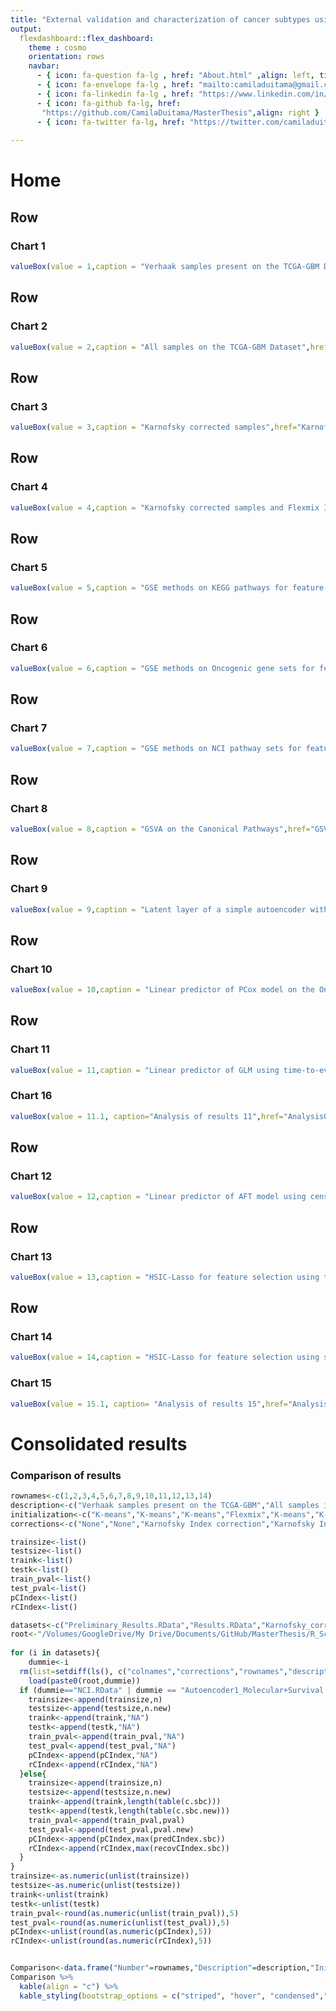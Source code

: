 ```yaml
---
title: "External validation and characterization of cancer subtypes using SBC"
output: 
  flexdashboard::flex_dashboard:
    theme : cosmo
    orientation: rows
    navbar:
      - { icon: fa-question fa-lg , href: "About.html" ,align: left, title: "About"}
      - { icon: fa-envelope fa-lg , href: "mailto:camiladuitama@gmail.com" ,align: right}
      - { icon: fa-linkedin fa-lg , href: "https://www.linkedin.com/in/camiladuitama/" ,align: right}
      - { icon: fa-github fa-lg, href:
       "https://github.com/CamilaDuitama/MasterThesis",align: right }
      - { icon: fa-twitter fa-lg, href: "https://twitter.com/camiladuitama1",align: right }
      
---
```

Home {data-icon="fa-home"}
=====================================     

Row
-------------------------------------
    
### Chart 1
    
```r
valueBox(value = 1,caption = "Verhaak samples present on the TCGA-GBM Dataset",href="Preliminary_Results.html", color="#85C1E9")
```
 
Row
------------------------------------- 
### Chart 2
    
```r
valueBox(value = 2,caption = "All samples on the TCGA-GBM Dataset",href="Results.html",color = "#85C1E9")
``` 


Row
-------------------------------------    
### Chart 3
    
```r
valueBox(value = 3,caption = "Karnofsky corrected samples",href="Karnofsky_corrected_results.html",color= "#85C1E9")
```

Row
-------------------------------------

### Chart 4

```r
valueBox(value = 4,caption = "Karnofsky corrected samples and Flexmix Intialization",href="Karnofsky_correction+Flexmix_initialization.html", color = "#3498DB")
```

Row
-------------------------------------    
### Chart 5

    
```r
valueBox(value = 5,caption = "GSE methods on KEGG pathways for feature selection",href="GSVA-KEGG.html",color= "#2E86C1")
```

Row
-------------------------------------    
### Chart 6

```r
valueBox(value = 6,caption = "GSE methods on Oncogenic gene sets for feature selection",href="GSVA-Oncogenic_Signature.html",color= "#2E86C1")
```

Row
-------------------------------------
### Chart 7
    
```r
valueBox(value = 7,caption = "GSE methods on NCI pathway sets for feature selection",href="NCI.html",color= "#2E86C1")
```

Row
-------------------------------------
### Chart 8

```r
valueBox(value = 8,caption = "GSVA on the Canonical Pathways",href="GSVA.html",color= "#2E86C1")
```


Row
-------------------------------------
### Chart 9

```r
valueBox(value = 9,caption = "Latent layer of a simple autoencoder with molecular and survival data  as input for the SBC",href="Autoencoder1_Molecular+Survival.html", color= "#2874A6")
```

Row
-------------------------------------
    
### Chart 10
    
```r
valueBox(value = 10,caption = "Linear predictor of PCox model on the Oncogenic gene sets",href="OncogenicGeneSets+Pcox.html", color= "#21618C")
```
    
Row
-------------------------------------    
### Chart 11

```r
valueBox(value = 11,caption = "Linear predictor of GLM using time-to-event data on the Oncogenic gene sets",href="OncogenicGeneSets+PAFT.html", color= "#21618C")
```

### Chart 16

```r
valueBox(value = 11.1, caption="Analysis of results 11",href="AnalysisOfResults1.html", color= "#FA8072")
```


Row
-------------------------------------
### Chart 12
    
```r
valueBox(value = 12,caption = "Linear predictor of AFT model using censoring data and time-to-event data, on the Oncogenic gene sets",href="OncogenicGeneSets+PAFT+CensoringData.html", color= "#21618C")
```
    
Row
-------------------------------------   
### Chart 13

```r
valueBox(value = 13,caption = "HSIC-Lasso for feature selection using the Verhaak Labels (Classification)",href="HSIC-Lasso-Classification.html", color= "#1B4F72")
```

Row
-------------------------------------
### Chart 14

```r
valueBox(value = 14,caption = "HSIC-Lasso for feature selection using survival data (Regression)",href="HSIC-Lasso-Regression.html", color= "#1B4F72")
```

### Chart 15

```r
valueBox(value = 15.1, caption= "Analysis of results 15",href="AnalysisOfResults1.html", color= "#CD5C5C")
```



Consolidated results {data-icon="fa-table"}
=====================================     

### Comparison of results
    
```r

rownames<-c(1,2,3,4,5,6,7,8,9,10,11,12,13,14)
description<-c("Verhaak samples present on the TCGA-GBM","All samples in the TCGA-GBM","Karnofsky corrected samples","Karnofsky corrected samples and Flexmix Intialization","GSE methods on KEGG pathways as feature selection","GSE methods on Oncogenic gene sets as feature selection","GSE methods on NCI pathway sets as feature selection","GSVA on the Canonical Pathways","Latent layer of a simple autoencoder with molecular and survival data  as input for the SBC","Linear predictor of PCox model on the Oncogenic gene sets","Linear predictor of GLM using time-to-event data only on the Oncogenic gene sets","Linear predictor of AFT model using censoring data and time-to-event data, on the Oncogenic gene sets","HSIC-Lasso for feature selection using the Verhaak Labels (Classification)","HSIC-Lasso for feature selection using survival data (Regression)")
initialization<-c("K-means","K-means","K-means","Flexmix","K-means","K-means","K-means","K-means","K-means","K-means","K-means","K-means","K-means","K-means")
corrections<-c("None","None","Karnofsky Index correction","Karnofsky Index correction","Karnofsky Index correction","Karnofsky Index correction","Karnofsky Index correction","Karnofsky Index correction","Karnofsky Index correction","Karnofsky Index correction","Karnofsky Index correction","Karnofsky Index correction","Karnofsky Index correction","Karnofsky Index correction")

trainsize<-list()
testsize<-list()
traink<-list()
testk<-list()
train_pval<-list()
test_pval<-list()
pCIndex<-list()
rCIndex<-list()

datasets<-c("Preliminary_Results.RData","Results.RData","Karnofsky_corrected_results.RData","Karnofsky_correction+Flexmix_initialization.RData","GSVA-KEGG.RData","GSVA-Oncogenic_Signature.RData","NCI.RData","GSVA.RData","Autoencoder1_Molecular+Survival.RData","OncogenicGeneSets+Pcox.RData","OncogenicGeneSets+PAFT.RData","OncogenicGeneSets+PAFT+CensoringData.RData","HSIC-Lasso-Regression.RData","HSIC-Lasso-Classification.RData")
root<-"/Volumes/GoogleDrive/My Drive/Documents/GitHub/MasterThesis/R_Scripts_First_Results/"
    
for (i in datasets){
    dummie<-i
  rm(list=setdiff(ls(), c("colnames","corrections","rownames","description","initialization","trainsize","testsize","traink","testk","train_pval","test_pval","pCIndex","rCIndex","datasets","root","dummie")))
    load(paste0(root,dummie))
  if (dummie=="NCI.RData" | dummie == "Autoencoder1_Molecular+Survival.RData"| dummie == "OncogenicGeneSets+PAFT+CensoringData.RData"){
    trainsize<-append(trainsize,n)
    testsize<-append(testsize,n.new)
    traink<-append(traink,"NA")
    testk<-append(testk,"NA")
    train_pval<-append(train_pval,"NA")
    test_pval<-append(test_pval,"NA")
    pCIndex<-append(pCIndex,"NA")
    rCIndex<-append(rCIndex,"NA")
  }else{
    trainsize<-append(trainsize,n)
    testsize<-append(testsize,n.new)
    traink<-append(traink,length(table(c.sbc)))
    testk<-append(testk,length(table(c.sbc.new)))
    train_pval<-append(train_pval,pval)
    test_pval<-append(test_pval,pval.new)
    pCIndex<-append(pCIndex,max(predCIndex.sbc))
    rCIndex<-append(rCIndex,max(recovCIndex.sbc))
  }
}
trainsize<-as.numeric(unlist(trainsize))
testsize<-as.numeric(unlist(testsize))
traink<-unlist(traink)
testk<-unlist(testk)
train_pval<-round(as.numeric(unlist(train_pval)),5)
test_pval<-round(as.numeric(unlist(test_pval)),5)
pCIndex<-unlist(round(as.numeric(pCIndex),5))
rCIndex<-unlist(round(as.numeric(rCIndex),5))


Comparison<-data.frame("Number"=rownames,"Description"=description,"Initialization method"=initialization,"Correction"=corrections,"Training size"=trainsize,"Test size"=testsize,"K of training"= traink,"K of testing" = testk,"P-value of KMC in training"=train_pval,"P-value of KMC in testing"=test_pval,"Predictive C-Index"=pCIndex,"Recovery C-Index"=rCIndex,stringsAsFactors = FALSE)
Comparison %>%
  kable(align = "c") %>%
  kable_styling(bootstrap_options = c("striped", "hover", "condensed","responsive"),full_width = T, position = "center")
 
```



